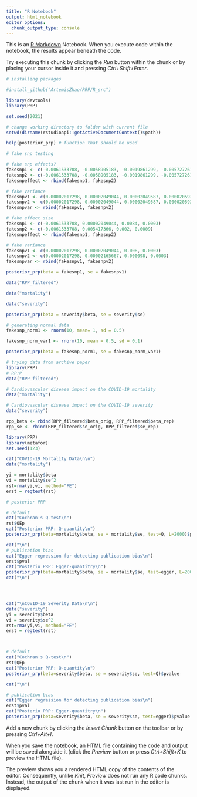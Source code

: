 ```yaml
---
title: "R Notebook"
output: html_notebook
editor_options: 
  chunk_output_type: console
---
```


This is an [R Markdown](http://rmarkdown.rstudio.com) Notebook. When you execute code within the notebook, the results appear beneath the code. 

Try executing this chunk by clicking the *Run* button within the chunk or by placing your cursor inside it and pressing *Ctrl+Shift+Enter*. 

```r
# installing packages

#install_github("ArtemisZhao/PRP/R_src")
```

```r
library(devtools)
library(PRP)

set.seed(2021)

# change working directory to folder with current file
setwd(dirname(rstudioapi::getActiveDocumentContext()$path))
```

```r
help(posterior_prp) # function that should be used
```



```r
# fake snp testing

# fake snp effects?
fakesnp1 <- c(-0.0061533708, -0.0058905183, -0.0019861299, -0.00572726100, -0.0005039074, 0.0021900557, 0.0046317806, 0.0048434591, 0.0063650119, 5.417366)
fakesnp2 <- c(-0.0061533708, -0.0058905183, -0.0019861299, -0.00572726100, -0.0005039074, 0.0021900557, 0.0046317806, 0.0048434591, 0.0063650119, 0.005417366)
fakesnpeffect <- rbind(fakesnp1, fakesnp2)

# fake variance
fakesnpv1 <- c(0.00002017298, 0.00002049044, 0.00002049587, 0.00002059371, 0.00002129935, 0.00002165667, 0.00002017298, 0.00002049044, 0.00002049587, 1.2165667)
fakesnpv2 <- c(0.00002017298, 0.00002049044, 0.00002049587, 0.00002059371, 0.00002129935, 0.00002165667, 0.00002017298, 0.00002049044, 0.00002049587, 0.00002165667)
fakesnpvar <- rbind(fakesnpv1, fakesnpv2)

```

```r
# fake effect size
fakesnp1 <- c(-0.0061533708, 0.00002049044, 0.0084, 0.0003)
fakesnp2 <- c(-0.0061533708, 0.005417366, 0.002, 0.0009)
fakesnpeffect <- rbind(fakesnp1, fakesnp2)

# fake variance
fakesnpv1 <- c(0.00002017298, 0.00002049044, 0.008, 0.0003)
fakesnpv2 <- c(0.00002017298, 0.00002165667, 0.000098, 0.0003)
fakesnpvar <- rbind(fakesnpv1, fakesnpv2)
```


```r
posterior_prp(beta = fakesnp1, se = fakesnpv1)
```


```r
data("RPP_filtered")

data("mortality")

data("severity")


```

```r
posterior_prp(beta = severity$beta, se = severity$se)
```

```r
# generating normal data
fakesnp_norm1 <- rnorm(10, mean= 1, sd = 0.5)

fakesnp_norm_var1 <- rnorm(10, mean = 0.5, sd = 0.1)

```

```r
posterior_prp(beta = fakesnp_norm1, se = fakesnp_norm_var1)
```


```r
# trying data from archive paper
library(PRP)
# RP:P 
data("RPP_filtered")

# Cardiovascular disease impact on the COVID-19 mortality
data("mortality")

# Cardiovascular disease impact on the COVID-19 severity
data("severity")

rpp_beta <- rbind(RPP_filtered$beta_orig, RPP_filtered$beta_rep)
rpp_se <- rbind(RPP_filtered$se_orig, RPP_filtered$se_rep)

```

```r
library(PRP)
library(metafor)
set.seed(123)

cat("COVID-19 Mortality Data\n\n")
data("mortality")

yi = mortality$beta
vi = mortality$se^2
rst=rma(yi,vi, method="FE")
erst = regtest(rst)

# posterior PRP 

# default
cat("Cochran's Q-test\n")
rst$QEp
cat("Posterior PRP: Q-quantity\n")
posterior_prp(beta=mortality$beta, se = mortality$se, test=Q, L=2000)$pvalue

cat("\n")
# publication bias
cat("Egger regression for detecting publication bias\n")
erst$pval
cat("Posterio PRP: Egger-quantitry\n")
posterior_prp(beta=mortality$beta, se = mortality$se, test=egger, L=2000)$pvalue
cat("\n")




cat("\nCOVID-19 Severity Data\n\n")
data("severity")
yi = severity$beta
vi = severity$se^2
rst=rma(yi,vi, method="FE")
erst = regtest(rst)



# default
cat("Cochran's Q-test\n")
rst$QEp
cat("Posterior PRP: Q-quantity\n")
posterior_prp(beta=severity$beta, se = severity$se, test=Q)$pvalue

cat("\n")

# publication bias
cat("Egger regression for detecting publication bias\n")
erst$pval
cat("Posterio PRP: Egger-quantitry\n")
posterior_prp(beta=severity$beta, se = severity$se, test=egger)$pvalue
```

Add a new chunk by clicking the *Insert Chunk* button on the toolbar or by pressing *Ctrl+Alt+I*.

When you save the notebook, an HTML file containing the code and output will be saved alongside it (click the *Preview* button or press *Ctrl+Shift+K* to preview the HTML file).

The preview shows you a rendered HTML copy of the contents of the editor. Consequently, unlike *Knit*, *Preview* does not run any R code chunks. Instead, the output of the chunk when it was last run in the editor is displayed.
